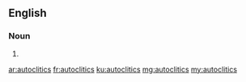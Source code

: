 ==English==

===Noun===
{{head|en|plural}}

# {{plural of|autoclitic|lang=en|nocat=1}}

[[ar:autoclitics]]
[[fr:autoclitics]]
[[ku:autoclitics]]
[[mg:autoclitics]]
[[my:autoclitics]]